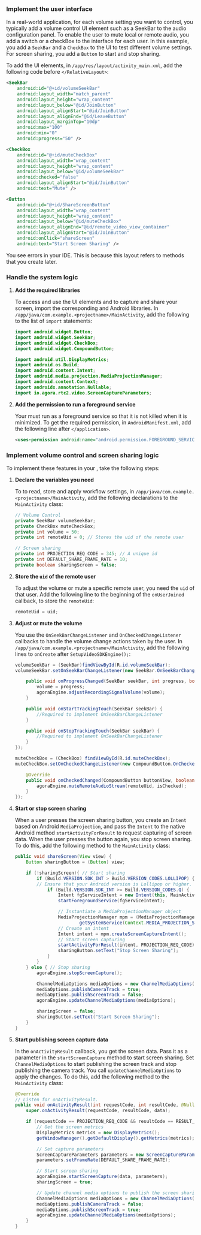<PlatformWrapper platform="flutter">

### Implement the user interface

In a real-world application, for each volume setting you want to control, you typically add a volume control UI element such as a <Link target="_blank" to="https://developer.android.com/reference/android/widget/SeekBar">SeekBar</Link> to the audio configuration panel. To enable the user to mute local or remote audio, you add a switch or a checkBox to the interface for each user. In this example, you add a `SeekBar` and a `CheckBox` to the UI to test different volume settings. For screen sharing, you add a `Button` to start and stop sharing.

To add the UI elements, in `/app/res/layout/activity_main.xml`, add the following code before `</RelativeLayout>`:

```xml
<SeekBar
    android:id="@+id/volumeSeekBar"
    android:layout_width="match_parent"
    android:layout_height="wrap_content"
    android:layout_below="@id/JoinButton"
    android:layout_alignStart="@id/JoinButton"
    android:layout_alignEnd="@id/LeaveButton"
    android:layout_marginTop="10dp"
    android:max="100"
    android:min="0"
    android:progress="50" />

<CheckBox
    android:id="@+id/muteCheckBox"
    android:layout_width="wrap_content"
    android:layout_height="wrap_content"
    android:layout_below="@id/volumeSeekBar"
    android:checked="false"
    android:layout_alignStart="@id/JoinButton"
    android:text="Mute" />

<Button
    android:id="@+id/ShareScreenButton"
    android:layout_width="wrap_content"
    android:layout_height="wrap_content"
    android:layout_below="@id/muteCheckBox"
    android:layout_alignEnd="@id/remote_video_view_container"
    android:layout_alignStart="@id/JoinButton"
    android:onClick="shareScreen"
    android:text="Start Screen Sharing" />
```

You see errors in your IDE. This is because this layout refers to methods that you create later.

### Handle the system logic

1. **Add the required libraries**

    To access and use the UI elements and to capture and share your screen, import the corresponding <Vg k="COMPANY" /> and Android libraries. In `/app/java/com.example.<projectname>/MainActivity`, add the following to the list of `import` statements:

    ```java
    import android.widget.Button;
    import android.widget.SeekBar;
    import android.widget.CheckBox;
    import android.widget.CompoundButton;

    import android.util.DisplayMetrics;
    import android.os.Build;
    import android.content.Intent;
    import android.media.projection.MediaProjectionManager;
    import android.content.Context;
    import androidx.annotation.Nullable;
    import io.agora.rtc2.video.ScreenCaptureParameters;
    ```

1. **Add the permission to run a foreground service**

    Your <Vpl k="CLIENT" /> must run as a foreground service so that it is not killed when it is minimized. To get the required permission, in `AndroidManifest.xml`, add the following line after `</application>`.

    ```xml
    <uses-permission android:name="android.permission.FOREGROUND_SERVICE"/>
    ```

### Implement volume control and screen sharing logic

To implement these features in your <Vpl k="CLIENT" />, take the following steps:

1. **Declare the variables you need**

    To  to read, store and apply workflow settings, in `/app/java/com.example.<projectname>/MainActivity`, add the following declarations to the `MainActivity` class:

    ```java
    // Volume Control
    private SeekBar volumeSeekBar;
    private CheckBox muteCheckBox;
    private int volume = 50;
    private int remoteUid = 0; // Stores the uid of the remote user

    // Screen sharing
    private int PROJECTION_REQ_CODE = 345; // A unique id
    private int DEFAULT_SHARE_FRAME_RATE = 10; 
    private boolean sharingScreen = false;
    ```

1. **Store the `uid` of the remote user**

    To adjust the volume or mute a specific remote user, you need the `uid` of that user. Add the following line to the beginning of the `onUserJoined` callback, to store the `remoteUid`: 

    ```java
    remoteUid = uid;
    ```

1. **Adjust or mute the volume**

    You use the `OnSeekBarChangeListener` and `OnCheckedChangeListener` callbacks to handle the volume change actions taken by the user. In `/app/java/com.example.<projectname>/MainActivity`, add the following lines to `onCreate` after `SetupVideoSDKEngine();`:

    ```java
    volumeSeekBar = (SeekBar)findViewById(R.id.volumeSeekBar);
    volumeSeekBar.setOnSeekBarChangeListener(new SeekBar.OnSeekBarChangeListener() {

        public void onProgressChanged(SeekBar seekBar, int progress, boolean fromUser) {
            volume = progress;
            agoraEngine.adjustRecordingSignalVolume(volume);
        }

        public void onStartTrackingTouch(SeekBar seekBar) {
            //Required to implement OnSeekBarChangeListener
        }

        public void onStopTrackingTouch(SeekBar seekBar) {
            //Required to implement OnSeekBarChangeListener
        }
    });

    muteCheckBox = (CheckBox) findViewById(R.id.muteCheckBox);
    muteCheckBox.setOnCheckedChangeListener(new CompoundButton.OnCheckedChangeListener(){

        @Override
        public void onCheckedChanged(CompoundButton buttonView, boolean isChecked) {
            agoraEngine.muteRemoteAudioStream(remoteUid, isChecked);
        }
    });
    ```

1. **Start or stop screen sharing**

    When a user presses the screen sharing button, you create an `Intent` based on Android `MediaProjection`, and pass the `Intent` to the native Android method `startActivityForResult` to request capturing of screen data. When the user presses the button again, you stop screen sharing. To do this, add the following method to the `MainActivity` class:

    ```java
    public void shareScreen(View view) {
        Button sharingButton = (Button) view;

        if (!sharingScreen){ // Start sharing
            if (Build.VERSION.SDK_INT > Build.VERSION_CODES.LOLLIPOP) {
            // Ensure that your Android version is Lollipop or higher.
                if (Build.VERSION.SDK_INT >= Build.VERSION_CODES.Q) {
                    Intent fgServiceIntent = new Intent(this, MainActivity.class);
                    startForegroundService(fgServiceIntent);

                    // Instantiate a MediaProjectionManager object
                    MediaProjectionManager mpm = (MediaProjectionManager)
                            getSystemService(Context.MEDIA_PROJECTION_SERVICE);
                    // Create an intent
                    Intent intent = mpm.createScreenCaptureIntent();
                    // Start screen capturing
                    startActivityForResult(intent, PROJECTION_REQ_CODE);
                    sharingButton.setText("Stop Screen Sharing");
                }
            }           
        } else { // Stop sharing
            agoraEngine.stopScreenCapture();

            ChannelMediaOptions mediaOptions = new ChannelMediaOptions();
            mediaOptions.publishCameraTrack = true;
            mediaOptions.publishScreenTrack = false;
            agoraEngine.updateChannelMediaOptions(mediaOptions);

            sharingScreen = false;
            sharingButton.setText("Start Screen Sharing");
        }
    }
    ```

1. **Start publishing screen capture data**

    In the `onActivityResult` callback, you get the screen data. Pass it as a parameter in the `startScreenCapture` method to start screen sharing. Set `ChannelMediaOptions` to start publishing the screen track and stop publishing the camera track. You call `updateChannelMediaOptions` to apply the changes. To do this, add the following method to the `MainActivity` class:

    ```java
    @Override
    // Listen for onActivityResult.
    public void onActivityResult(int requestCode, int resultCode, @Nullable Intent data) {
        super.onActivityResult(requestCode, resultCode, data);

        if (requestCode == PROJECTION_REQ_CODE && resultCode == RESULT_OK) { // Sharing permission granted
            // Get the screen metrics
            DisplayMetrics metrics = new DisplayMetrics();
            getWindowManager().getDefaultDisplay().getMetrics(metrics);

            // Set capture parameters
            ScreenCaptureParameters parameters = new ScreenCaptureParameters();
            parameters.setFrameRate(DEFAULT_SHARE_FRAME_RATE);

            // Start screen sharing
            agoraEngine.startScreenCapture(data, parameters);
            sharingScreen = true;

            // Update channel media options to publish the screen sharing video stream
            ChannelMediaOptions mediaOptions = new ChannelMediaOptions();
            mediaOptions.publishCameraTrack = false;
            mediaOptions.publishScreenTrack = true;
            agoraEngine.updateChannelMediaOptions(mediaOptions);
        }
    }
    ```
</PlatformWrapper>

